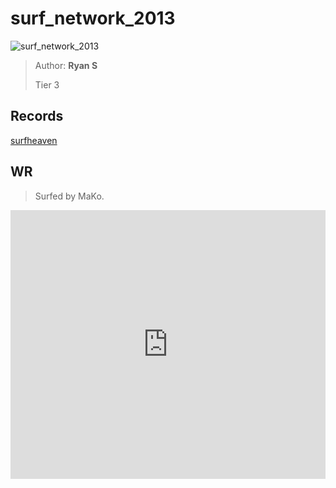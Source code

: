 
# surf_network_2013

![surf_network_2013](https://raw.githubusercontent.com/Sayt123/SurfMapPics/Maps-and-bonuses/csgo/surf_network_2013.jpg)

> Author: **Ryan S**
>
> Tier 3

## Records

[surfheaven](https://surfheaven.eu/map/surf_network_2013)

## WR

> Surfed by MaKo.

<iframe
width="100%"
height="430"
src="https://www.youtube.com/embed/8Gj1xsRT574"
frameborder="0"
allow="accelerometer; autoplay; clipboard-write; encrypted-media; gyroscope; picture-in-picture"
allowFullScreen
/>

```md

[Surf Timer] - MaKo(: finished in 01:01:34 (WR -00:01:27). Improving by 00:01:42
[Surf Timer] - MaKo(: beat the map record! Rank: 1/520

Previous WR holder: kazuma


```
                
